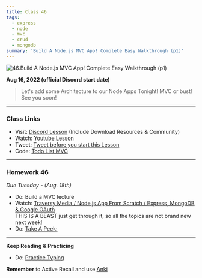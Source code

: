 ```yaml
---
title: Class 46
tags:
  - express
  - node
  - mvc
  - crud
  - mongodb
summary: 'Build A Node.js MVC App! Complete Easy Walkthrough (p1)'
---
```


![46.Build A Node.js MVC App! Complete Easy Walkthrough (p1)](https://cdn.hashnode.com/res/hashnode/image/upload/v1676724777315/eFpfwOKki.png?auto=compress)

**Aug 16, 2022 (official Discord start date)**

> Let's add some Architecture to our Node Apps Tonight! MVC or bust! See you soon!

<hr />

### Class Links

- Visit: [Discord Lesson](https://discord.com/channels/735923219315425401/738891289071714388/1009212996377120798) (Include Download Resources & Community)
- Watch: [Youtube Lesson](https://youtu.be/SVX_HMum0n4)
- Tweet: [Tweet before you start this Lesson](https://twitter.com/leonnoel/status/1559654124253196288)
- Code: [Todo List MVC](https://github.com/100devs/todo-mvc)

<hr />

### Homework 46

_Due Tuesday - (Aug. 18th)_

- Do: Build a MVC lecture
- Watch: [Traversy Media / Node.js App From Scratch / Express, MongoDB & Google OAuth](https://youtu.be/SBvmnHTQIPY) <br /> THIS IS A BEAST just get through it, so all the topics are not brand new next week!
- Do: [Take A Peek:](https://github.com/100devs/todo-mvc-auth-local)

<hr />

**Keep Reading & Practicing**

- Do: [Practice Typing](https://www.keybr.com/)

**Remember** to Active Recall and use [Anki](https://apps.ankiweb.net/)
